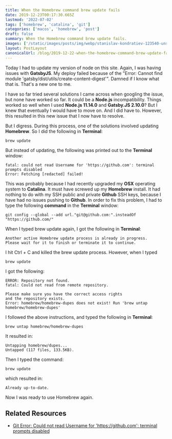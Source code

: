 ```yaml
---
title: When the Homebrew command brew update fails
date: 2019-12-23T00:17:30.665Z
lastmod: '2022-07-02'
tags: ['homebrew', 'catalina', 'git']
categories: ['macos', 'homebrew', 'post']
draft: false
summary: When the Homebrew command brew update fails.
images: ['/static/images/posts/img/webp/stanislav-kondratiev-123540-unsplash.webp']
layout: PostLayout
canonicalUrl: /blog/2019-12-22-when-the-homebrew-command-brew-update-fails
---
```


Today I had to update my version of node on this site. Again, I was having
issues with **GatsbyJS**. My deploy failed because of the "Error: Cannot find
module 'gatsby/dist/utils/create-content-digest'". Damned if I know what that
is. That's a new one to me.

I have so far tried several solutions I came across when googling the issue, but
none have worked so far. It could be a **Node.js** incompatibility. Things
worked so well when I used **Node.js 11.14.0** and **Gatsby.JS 2.10.0**? But I
knew that eventually I would have to move on. And I did have to. However, this
resulted in this new issue that I now have to resolve.

But I digress. During this process, one of the solutions involved updating
**Homebrew**. So I did the following in **Terminal**:

```shell
brew update
```

But instead of updating, the following was printed out to the **Terminal**
window:

```shell
fatal: could not read Username for 'https://github.com': terminal prompts disabled
Error: Fetching [redacted] failed!
```

This was probably because I had recently upgraded my **OSX** operating system to
**Catalina**. It must have screwed up my **Homebrew** install. It had nothing to
do with my SSH public and private **Github** SSH keys, because I have had no
issues pushing to **Github**. In order to fix this problem, I had to type the
following **command** in the **Terminal** window:

```shell
git config --global --add url."git@github.com:".insteadOf "https://github.com/"
```

When I typed brew update again, I got the following in **Terminal**:

```shell
Another active Homebrew update process is already in progress.
Please wait for it to finish or terminate it to continue.
```

I hit Ctrl + C and killed the brew update process. However, when I typed

```shell
brew update
```

I got the following:

```shell
ERROR: Repository not found.
fatal: Could not read from remote repository.

Please make sure you have the correct access rights
and the repository exists.
Error: homebrew/homebrew-dupes does not exist! Run 'brew untap homebrew/homebrew-dupes'
```

I followed the above instructions, and typed the following in **Terminal**:

```shell
brew untap homebrew/homebrew-dupes
```

It resulted in:

```shell
Untapping homebrew/dupes...
Untapped (117 files, 133.5KB).
```

Then I typed the command:

```shell
brew update
```

which resulted in:

```shell
Already up-to-date.
```

Now I was ready to use Homebrew again.

## Related Resources

- [Git Error: Could not read Username for 'https://github.com': terminal prompts disabled](https://jacopretorius.net/2018/05/git-error-could-not-read-username.html)
